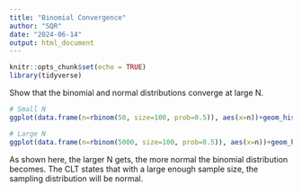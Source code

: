 ```yaml
---
title: "Binomial Convergence"
author: "SQR"
date: "2024-06-14"
output: html_document
---
```


```r
knitr::opts_chunk$set(echo = TRUE)
library(tidyverse)
```

Show that the binomial and normal distributions converge at large N.

```r
# Small N
ggplot(data.frame(n=rbinom(50, size=100, prob=0.5)), aes(x=n))+geom_histogram()+theme_classic()
```

```r
# Large N
ggplot(data.frame(n=rbinom(5000, size=100, prob=0.5)), aes(x=n))+geom_histogram()+theme_classic()
```

As shown here, the larger N gets, the more normal the binomial distribution becomes. The CLT states that with a large enough sample size, the sampling distribution will be normal. 






